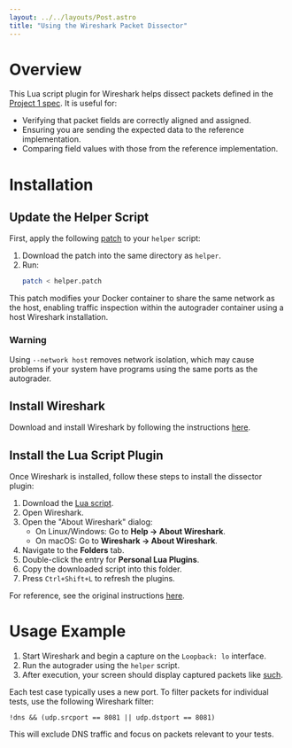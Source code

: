 ```yaml
---
layout: ../../layouts/Post.astro
title: "Using the Wireshark Packet Dissector"
---
```


# Overview

This Lua script plugin for Wireshark helps dissect packets defined in the [Project 1 spec](/projects/project1). It is useful for:

- Verifying that packet fields are correctly aligned and assigned.
- Ensuring you are sending the expected data to the reference implementation.
- Comparing field values with those from the reference implementation.

# Installation

## Update the Helper Script

First, apply the following [patch](/misc/dissector/helper.patch) to your `helper` script:

1. Download the patch into the same directory as `helper`.
2. Run:
   ```sh
   patch < helper.patch
   ```

This patch modifies your Docker container to share the same network as the host, enabling traffic inspection within the autograder container using a host Wireshark installation.

### Warning
Using `--network host` removes network isolation, which may cause
problems if your system have programs using the same ports as the autograder.

## Install Wireshark

Download and install Wireshark by following the instructions [here](https://www.wireshark.org/download.html).

## Install the Lua Script Plugin

Once Wireshark is installed, follow these steps to install the dissector plugin:

1. Download the [Lua script](/misc/dissector/w25_118_p1_protocol.lua).
2. Open Wireshark.
3. Open the "About Wireshark" dialog:
   - On Linux/Windows: Go to **Help → About Wireshark**.
   - On macOS: Go to **Wireshark → About Wireshark**.
4. Navigate to the **Folders** tab.
5. Double-click the entry for **Personal Lua Plugins**.
6. Copy the downloaded script into this folder.
7. Press `Ctrl+Shift+L` to refresh the plugins.

For reference, see the original instructions [here](https://www.quantulum.co.uk/blog/tldr-wireshark-udp-dissector/).

# Usage Example

1. Start Wireshark and begin a capture on the `Loopback: lo` interface.
2. Run the autograder using the `helper` script.
3. After execution, your screen should display captured packets like [such](/misc/dissector/example_use.png).

Each test case typically uses a new port. To filter packets for individual tests, use the following Wireshark filter:

```wireshark
!dns && (udp.srcport == 8081 || udp.dstport == 8081)
```

This will exclude DNS traffic and focus on packets relevant to your tests.
